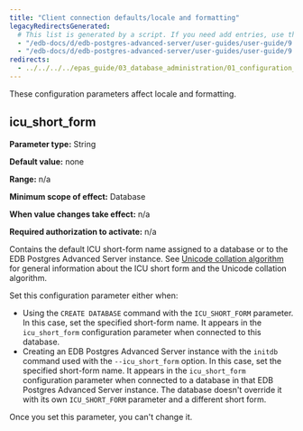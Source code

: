 ```yaml
---
title: "Client connection defaults/locale and formatting"
legacyRedirectsGenerated:
  # This list is generated by a script. If you need add entries, use the `legacyRedirects` key.
  - "/edb-docs/d/edb-postgres-advanced-server/user-guides/user-guide/9.6/EDB_Postgres_Advanced_Server_Guide.1.16.html"
  - "/edb-docs/d/edb-postgres-advanced-server/user-guides/user-guide/9.5/EDB_Postgres_Enterprise_Guide.1.016.html"
redirects:
  - ../../../../epas_guide/03_database_administration/01_configuration_parameters/03_configuration_parameters_by_functionality/08_ccd_locale_and_formatting #generated for docs/epas/reorg-role-use-case-mode
---
```


<div id="ccd_locale_and_formatting" class="registered_link"></div>

These configuration parameters affect locale and formatting.

## icu_short_form

**Parameter type:** String

**Default value:** none

**Range:** n/a

**Minimum scope of effect:** Database

**When value changes take effect:** n/a

**Required authorization to activate:** n/a

Contains the default ICU short-form name assigned to a database or to the EDB Postgres Advanced Server instance. See [Unicode collation algorithm](/../../../tools_utilities_and_components/application_developer_tools/06_unicode_collation_algorithm/#unicode_collation_algorithm) for general information about the ICU short form and the Unicode collation algorithm.

Set this configuration parameter either when:

-  Using the `CREATE DATABASE` command with the `ICU_SHORT_FORM` parameter. In this case, set the specified short-form name. It appears in the `icu_short_form` configuration parameter when connected to this database. 
-  Creating an EDB Postgres Advanced Server instance with the `initdb` command used with the `--icu_short_form` option. In this case, set the specified short-form name. It appears in the `icu_short_form` configuration parameter when connected to a database in that EDB Postgres Advanced Server instance. The database doesn't override it with its own `ICU_SHORT_FORM` parameter and a different short form.

Once you set this parameter, you can't change it.
